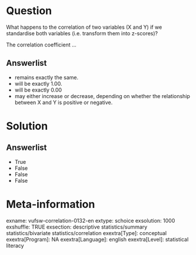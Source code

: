 Question
========
What happens to the correlation of two variables (X and Y) if we
standardise both variables (i.e. transform them into z-scores)?  
  
The correlation coefficient ...

Answerlist
----------
* remains exactly the same.
* will be exactly 1.00.
* will be exactly 0.00
* may either increase or decrease, depending on whether the relationship
  between X and Y is positive or negative.

Solution
========










Answerlist
----------
* True
* False
* False
* False

Meta-information
================
exname: vufsw-correlation-0132-en
extype: schoice
exsolution: 1000
exshuffle: TRUE
exsection: descriptive statistics/summary statistics/bivariate statistics/correlation
exextra[Type]: conceptual
exextra[Program]: NA
exextra[Language]: english
exextra[Level]: statistical literacy

